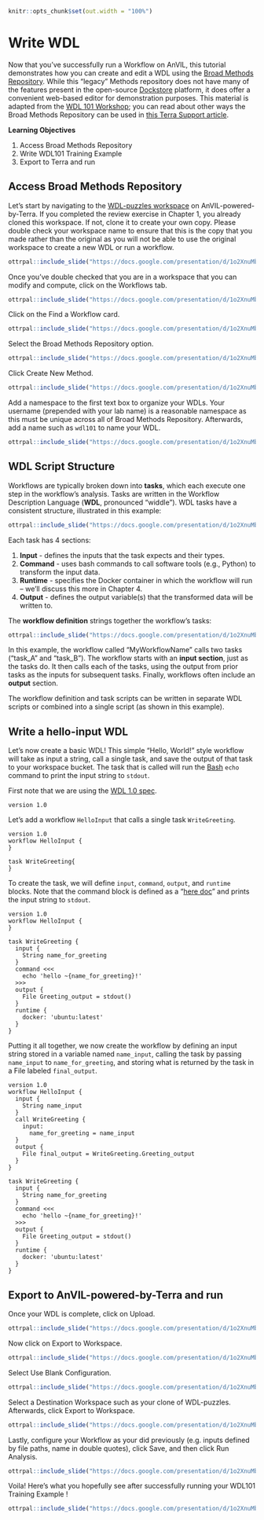 ```r
knitr::opts_chunk$set(out.width = "100%")
```

# Write WDL

Now that you've successfully run a Workflow on AnVIL, this tutorial demonstrates how you can create and edit a WDL using the [Broad Methods Repository](https://portal.firecloud.org/?return=anvil#methods).
While this "legacy" Methods repository does not have many of the features present in the open-source [Dockstore](https://anvilproject.org/overview#platform-interoperability) platform, it does offer a convenient web-based editor for demonstration purposes.
This material is adapted from the [WDL 101 Workshop](https://support.terra.bio/hc/en-us/articles/8693717360411); 
you can read about other ways the Broad Methods Repository can be used in [this Terra Support article](https://support.terra.bio/hc/en-us/articles/360031366091).

**Learning Objectives**

1. Access Broad Methods Repository
1. Write WDL101 Training Example
1. Export to Terra and run

## Access Broad Methods Repository

Let's start by navigating to the [WDL-puzzles workspace](https://app.terra.bio/#workspaces/help-gatk/WDL-puzzles) on AnVIL-powered-by-Terra.
If you completed the review exercise in Chapter 1, you already cloned this workspace. If not, clone it to create your own copy.
Please double check your workspace name to ensure that this is the copy that you made rather than the original as you will not be able to use the original workspace to create a new WDL or run a workflow.

```r
ottrpal::include_slide("https://docs.google.com/presentation/d/1o2XnuMbqWVLf4XrsXolIQ7ulfnMlpJlrUxN0Y8aLIVQ/edit#slide=id.g1397c25e58c_0_185")
```

Once you've double checked that you are in a workspace that you can modify and compute, click on the Workflows tab.

```r
ottrpal::include_slide("https://docs.google.com/presentation/d/1o2XnuMbqWVLf4XrsXolIQ7ulfnMlpJlrUxN0Y8aLIVQ/edit#slide=id.g139bf26eaed_0_27")
```

Click on the Find a Workflow card.

```r
ottrpal::include_slide("https://docs.google.com/presentation/d/1o2XnuMbqWVLf4XrsXolIQ7ulfnMlpJlrUxN0Y8aLIVQ/edit#slide=id.g139bf26eaed_0_1")
```

Select the Broad Methods Repository option.

```r
ottrpal::include_slide("https://docs.google.com/presentation/d/1o2XnuMbqWVLf4XrsXolIQ7ulfnMlpJlrUxN0Y8aLIVQ/edit#slide=id.g139bf26eaed_0_6")
```

Click Create New Method.

```r
ottrpal::include_slide("https://docs.google.com/presentation/d/1o2XnuMbqWVLf4XrsXolIQ7ulfnMlpJlrUxN0Y8aLIVQ/edit#slide=id.g139bf26eaed_0_11")
```

Add a namespace to the first text box to organize your WDLs.
Your username (prepended with your lab name) is a reasonable namespace as this must be unique across all of Broad Methods Repository.
Afterwards, add a name such as `wdl101` to name your WDL.

```r
ottrpal::include_slide("https://docs.google.com/presentation/d/1o2XnuMbqWVLf4XrsXolIQ7ulfnMlpJlrUxN0Y8aLIVQ/edit#slide=id.g139bf26eaed_0_16")
```

## WDL Script Structure

Workflows are typically broken down into **tasks**, which each execute one step in the workflow’s analysis.
Tasks are written in the Workflow Description Language (**WDL**, pronounced “widdle”). WDL tasks have a consistent structure, illustrated in this example:

```r
ottrpal::include_slide("https://docs.google.com/presentation/d/1o2XnuMbqWVLf4XrsXolIQ7ulfnMlpJlrUxN0Y8aLIVQ/edit#slide=id.g28b2946aa7c_7_6")
```

Each task has 4 sections:

1. **Input** - defines the inputs that the task expects and their types.
1. **Command** - uses bash commands to call software tools (e.g., Python) to transform the input data.
1. **Runtime** - specifies the Docker container in which the workflow will run – we’ll discuss this more in Chapter 4.
1. **Output** - defines the output variable(s) that the transformed data will be written to.

The **workflow definition** strings together the workflow’s tasks:

```r
ottrpal::include_slide("https://docs.google.com/presentation/d/1o2XnuMbqWVLf4XrsXolIQ7ulfnMlpJlrUxN0Y8aLIVQ/edit#slide=id.g28b2946aa7c_7_13")
```

In this example, the workflow called “MyWorkflowName” calls two tasks (“task_A” and “task_B”). The workflow starts with an **input section**, just as the tasks do. It then calls each of the tasks, using the output from prior tasks as the inputs for subsequent tasks. Finally, workflows often include an **output** section.

The workflow definition and task scripts can be written in separate WDL scripts or combined into a single script (as shown in this example).

## Write a hello-input WDL

Let's now create a basic WDL!
This simple "Hello, World!" style workflow will take as input a string, call a single task, and save the output of that task to your workspace bucket.
The task that is called will run the [Bash](https://swcarpentry.github.io/shell-novice/01-intro.html) `echo` command to print the input string to `stdout`.

First note that we are using the [WDL 1.0 spec](https://github.com/openwdl/wdl/tree/main/versions).

```
version 1.0
```

Let's add a workflow `HelloInput` that calls a single task `WriteGreeting`.

```
version 1.0
workflow HelloInput {
}

task WriteGreeting{
}
```

To create the task, we will define  `input`, `command`, `output`, and `runtime` blocks.
Note that the command block is defined as a "[here doc](https://en.wikipedia.org/wiki/Here_document)" and prints the input string to `stdout`.  

```
version 1.0
workflow HelloInput {
}

task WriteGreeting {
  input {
    String name_for_greeting
  }
  command <<<
    echo 'hello ~{name_for_greeting}!'
  >>>
  output {
    File Greeting_output = stdout()
  }
  runtime {
    docker: 'ubuntu:latest'
  }
}
```

Putting it all together, we now create the workflow by defining an input string stored in a variable named `name_input`, calling the task by passing `name_input` to `name_for_greeting`, and storing what is returned by the task in a File labeled `final_output`. 

```
version 1.0
workflow HelloInput {
  input {
    String name_input
  }
  call WriteGreeting {
    input: 
      name_for_greeting = name_input
  }
  output {
    File final_output = WriteGreeting.Greeting_output
  }
}

task WriteGreeting {
  input {
    String name_for_greeting
  }
  command <<<
    echo 'hello ~{name_for_greeting}!'
  >>>
  output {
    File Greeting_output = stdout()
  }
  runtime {
    docker: 'ubuntu:latest'
  }
}
```

## Export to AnVIL-powered-by-Terra and run

Once your WDL is complete, click on Upload.

```r
ottrpal::include_slide("https://docs.google.com/presentation/d/1o2XnuMbqWVLf4XrsXolIQ7ulfnMlpJlrUxN0Y8aLIVQ/edit#slide=id.g139bf26eaed_0_40")
```

Now click on Export to Workspace.

```r
ottrpal::include_slide("https://docs.google.com/presentation/d/1o2XnuMbqWVLf4XrsXolIQ7ulfnMlpJlrUxN0Y8aLIVQ/edit#slide=id.g139bf26eaed_0_45")
```

Select Use Blank Configuration.

```r
ottrpal::include_slide("https://docs.google.com/presentation/d/1o2XnuMbqWVLf4XrsXolIQ7ulfnMlpJlrUxN0Y8aLIVQ/edit#slide=id.g139bf26eaed_0_50")
```

Select a Destination Workspace such as your clone of WDL-puzzles.  Afterwards, click Export to Workspace.

```r
ottrpal::include_slide("https://docs.google.com/presentation/d/1o2XnuMbqWVLf4XrsXolIQ7ulfnMlpJlrUxN0Y8aLIVQ/edit#slide=id.g139bf26eaed_0_55")
```

Lastly, configure your Workflow as your did previously (e.g. inputs defined by file paths, name in double quotes), click Save, and then click Run Analysis.

```r
ottrpal::include_slide("https://docs.google.com/presentation/d/1o2XnuMbqWVLf4XrsXolIQ7ulfnMlpJlrUxN0Y8aLIVQ/edit#slide=id.g139bf26eaed_0_60")
```

Voila!  Here's what you hopefully see after successfully running your WDL101 Training Example !

```r
ottrpal::include_slide("https://docs.google.com/presentation/d/1o2XnuMbqWVLf4XrsXolIQ7ulfnMlpJlrUxN0Y8aLIVQ/edit#slide=id.g139bf26eaed_0_65")
```

